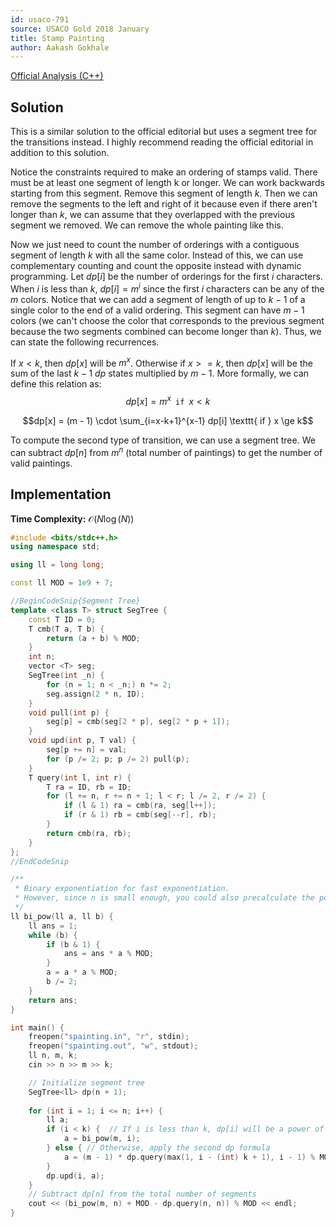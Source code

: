 ```yaml
---
id: usaco-791
source: USACO Gold 2018 January
title: Stamp Painting
author: Aakash Gokhale
---
```


[Official Analysis (C++)](http://www.usaco.org/current/data/sol_spainting_gold_jan18.html)

## Solution

This is a similar solution to the official editorial but uses a segment tree for the transitions instead. I highly recommend reading the official editorial in addition to this solution.

Notice the constraints required to make an ordering of stamps valid. There must be at least one segment of length k or longer. We can work backwards starting from this segment. Remove this segment of length $k$. Then we can remove the segments to the left and right of it because even if there aren't longer than $k$, we can assume that they overlapped with the previous segment we removed. We can remove the whole painting like this.

Now we just need to count the number of orderings with a contiguous segment of length $k$ with all the same color. Instead of this, we can use complementary counting and count the opposite instead with dynamic programming. Let $dp[i]$ be the number of orderings for the first $i$ characters. When $i$ is less than $k$, $dp[i] = m^i$ since the first $i$ characters can be any of the $m$ colors. Notice that we can add a segment of length of up to $k - 1$ of a single color to the end of a valid ordering. This segment can have $m - 1$ colors (we can't choose the color that corresponds to the previous segment because the two segments combined can become longer than $k$). Thus, we can state the following recurrences.

If $x < k$, then $dp[x]$ will be $m^x$. Otherwise if $x >= k$, then $dp[x]$ will be the sum of the last $k - 1$ $dp$ states multiplied by $m - 1$.
More formally, we can define this relation as:
$$dp[x] = m^x \texttt{   if   } x < k$$


$$dp[x] = (m - 1) \cdot \sum_{i=x-k+1}^{x-1} dp[i] \texttt{   if   } x \ge k$$

To compute the second type of transition, we can use a segment tree. We can subtract $dp[n]$ from $m^n$ (total number of paintings) to get the number of valid paintings.

## Implementation

**Time Complexity:** $\mathcal{O}(N \log(N))$

<LanguageSection>

<CPPSection>

```cpp
#include <bits/stdc++.h>
using namespace std;

using ll = long long;

const ll MOD = 1e9 + 7;

//BeginCodeSnip{Segment Tree}
template <class T> struct SegTree {
	const T ID = 0;
	T cmb(T a, T b) {
		return (a + b) % MOD;
	}
	int n;
	vector <T> seg;
	SegTree(int _n) {
		for (n = 1; n < _n;) n *= 2;
		seg.assign(2 * n, ID);
	}
	void pull(int p) {
		seg[p] = cmb(seg[2 * p], seg[2 * p + 1]);
	}
	void upd(int p, T val) {
		seg[p += n] = val;
		for (p /= 2; p; p /= 2) pull(p);
	}
	T query(int l, int r) {
		T ra = ID, rb = ID;
		for (l += n, r += n + 1; l < r; l /= 2, r /= 2) {
			if (l & 1) ra = cmb(ra, seg[l++]);
			if (r & 1) rb = cmb(seg[--r], rb);
		}
		return cmb(ra, rb);
	}
};
//EndCodeSnip

/**
 * Binary exponentiation for fast exponentiation.
 * However, since n is small enough, you could also precalculate the powers of m instead.
 */
ll bi_pow(ll a, ll b) {
	ll ans = 1;
	while (b) {
		if (b & 1) {
			ans = ans * a % MOD;
		}
		a = a * a % MOD;
		b /= 2;
	}
	return ans;
}

int main() {
	freopen("spainting.in", "r", stdin);
	freopen("spainting.out", "w", stdout);
	ll n, m, k;
	cin >> n >> m >> k;

	// Initialize segment tree
	SegTree<ll> dp(n + 1);
	
	for (int i = 1; i <= n; i++) {
		ll a;
		if (i < k) {  // If i is less than k, dp[i] will be a power of m
			a = bi_pow(m, i);
		} else { // Otherwise, apply the second dp formula
			a = (m - 1) * dp.query(max(1, i - (int) k + 1), i - 1) % MOD;
		}
		dp.upd(i, a);
	}
	// Subtract dp[n] from the total number of segments
	cout << (bi_pow(m, n) + MOD - dp.query(n, n)) % MOD << endl;
}
```

</CPPSection>

</LanguageSection>
